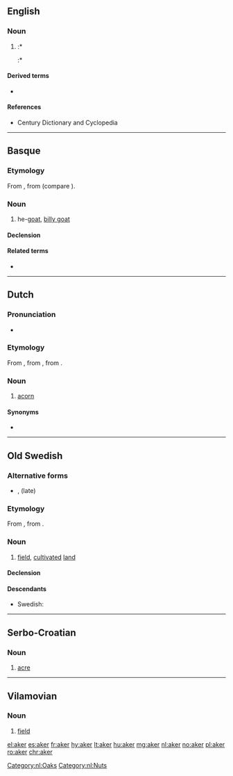 {{also|Aker|åker}}
==English==

===Noun===
{{en-noun}}

# {{obsolete spelling of|acre|lang=en}}
#:* {{quote-book
|year=1858
|year_published='''2006'''
|edition=Digitized
|editor=
|author=Jonathan Brown Bright
|title=The Brights of Suffolk
|chapter=
|url=http://books.google.com/books?id=qi0AAAAAQAAJ&pg=PA127&dq=%22aker%22&hl=en&sa=X&ei=N27LT_KqF-bU2AXco53ZCw&redir_esc=y#v=onepage&q=%22aker%22&f=false
|genre=
|publisher=
|isbn=
|page=127
|passage=… crope of an '''aker''' might have been worth=3 p '''aker''' ...
}}
#:* {{quote-book
|year=1859
|year_published='''2009'''
|edition=Digitized
|editor=
|author=New England Historic Genealogical Society
|title=The New England Historical & Genealogical Register
|chapter=
|url=http://books.google.com/books?id=G7k-AAAAYAAJ&pg=PA295&dq=%22aker%22&hl=en&sa=X&ei=N27LT_KqF-bU2AXco53ZCw&redir_esc=y#v=onepage&q=%22aker%22&f=false
|genre=
|publisher=S.G. Drake
|isbn=
|page=295
|passage=That all rates that shall arise upon the Towne shall be layed upon Lands accordinge to every ones p'portion '''aker''' for '''aker''' of howse lotts and '''aker''' for '''aker''' of meddowe both alike on this side and both alike on the other side …
}}

====Derived terms====
* {{l|en|aker-staf}}

====References====
* Century Dictionary and Cyclopedia

----

==Basque==

===Etymology===
From {{inh|eu|euq-pro|*aker̄}}, from {{m|euq-pro|*ake-||male animal}} (compare {{m|eu|aketz||boar}}).

===Noun===
{{eu-noun}}

# he-[[goat]], [[billy goat]]

====Declension====
{{eu-decl-anim noun|rr=1}}

====Related terms====
* {{l|eu|akelarre}}

{{catlangcode|eu|Goats|Male animals}}

----

==Dutch==

===Pronunciation===
* {{audio|Nl-aker.ogg|Audio|lang=nl}}

===Etymology===
From {{inh|nl|dum|aker}}, from {{inh|nl|odt|*akaran}}, from {{inh|nl|gem-pro|*akraną}}.

===Noun===
{{nl-noun|m|akers|akertje}}

# [[acorn]]

====Synonyms====
* {{l|nl|eikel}}

[[Category:nl:Oaks]]
[[Category:nl:Nuts]]

----

==Old Swedish==

===Alternative forms===
* {{l|gmq-osw|akker}}, {{l|gmq-osw|aker|āker}} (late)

===Etymology===
From {{inh|gmq-osw|non|akr}}, from {{inh|gmq-osw|gem-pro|*akraz}}.

===Noun===
{{head|gmq-osw|noun|g=m}}

# [[field]], [[cultivate]]d [[land]]

====Declension====
{{gmq-osw-decl-noun-a-m|akr|nom_sg=aker|nom_sg_d=akrin|acc_sg=aker|acc_sg_d=akrin|gen_sg=akers}}

====Descendants====
* Swedish: {{l|sv|åker}}

----

==Serbo-Croatian==

===Noun===
{{sh-noun|r|g=m|акер}}

# [[acre]]

----

==Vilamovian==

===Noun===
{{wym-noun|m}}

# [[field]] {{gloss|wide, open space used to grow crops}}

[[el:aker]]
[[es:aker]]
[[fr:aker]]
[[hy:aker]]
[[lt:aker]]
[[hu:aker]]
[[mg:aker]]
[[nl:aker]]
[[no:aker]]
[[pl:aker]]
[[ro:aker]]
[[chr:aker]]